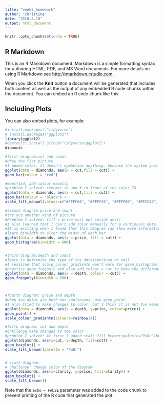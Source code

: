 ```yaml
---
title: "week3_homework"
author: "christine"
date: "2018.4.19"
output: html_document
---
```


```r
knitr::opts_chunk$set(echo = TRUE)
```

## R Markdown

This is an R Markdown document. Markdown is a simple formatting syntax for authoring HTML, PDF, and MS Word documents. For more details on using R Markdown see <http://rmarkdown.rstudio.com>.

When you click the **Knit** button a document will be generated that includes both content as well as the output of any embedded R code chunks within the document. You can embed an R code chunk like this:



## Including Plots

You can also embed plots, for example:

```r
#install.packages(,"tidyverse")
# install.packages("ggplot2")
library(ggplot2)
#devtools::install_github("tidyverse/ggplot2")
diamonds

#first diagram:cut and count
#drew the fist picture
#I added color. It doesn't symbolize anything, because the system just randomly put color in this way, however, I was still delighted to see it appear.
ggplot(data = diamonds, aes(x = cut,fill = cut)) +
geom_bar(colour = "red")

#modified, add colour maually
#problem I solved: rememer to add # in front of the color ID.
ggplot(data = diamonds, aes(x = cut,fill = cut)) +
geom_bar(colour = "black") +
scale_fill_manual(values=c("#FFFF66", "#FFFF33", "#FFFF00", "#FFCC33", "#FFCC00"))

#second diagram:price and count
#try out another kind of picture
#Problem I solved: fill = price must put inside aes()
#I also learned that I can't add color manually for a continuous data
#It is exciting when I found that this diagram can show more information by adding fill= cut!It is really encouraging to me
#learn binwidth to alter the width of each bar
ggplot(data = diamonds, aes(x = price, fill = cut)) + 
geom_histogram(binwidth = 600) 


#third diagram:depth and count
#learn to determine the type of the data(continue or not)
#I realized that scale_colour_gradientn won't work for geom_histogram()
#practice geom_freqpoly and also add colour = cut to know the difference between diferent sort of diamonds
ggplot(data = diamonds, aes(x = depth, colour = cut)) +
geom_freqpoly(binwidth = 500)



#fourth diagram: price and depth
#when two datas are both not continuous, use geom_point
#I also tried to make changes to color, but I think it is not too meaningful in this case
ggplot(data = diamonds, aes(x = depth, y=price, colour=price)) +
geom_point() +
scale_colour_gradientn(colours=rainbow(4))

#fifth diagram: cut and depth
#challenge:make changes to the color
#problem I solved: At first I added scale_fill_brewer(palette="PuOr")but nothing happened. As it turned out, I forgot to add fill = cut.
ggplot(diamonds, aes(x=cut, y=depth, fill=cut)) +
geom_boxplot() +
scale_fill_brewer(palette = "PuOr")


# sixth diagram:
# challenge: change color of the diagram
ggplot(diamonds, aes(x=clarity, y=price, fill=clarity)) +
geom_boxplot() +
scale_fill_brewer()


```

Note that the `echo = FALSE` parameter was added to the code chunk to prevent printing of the R code that generated the plot.
